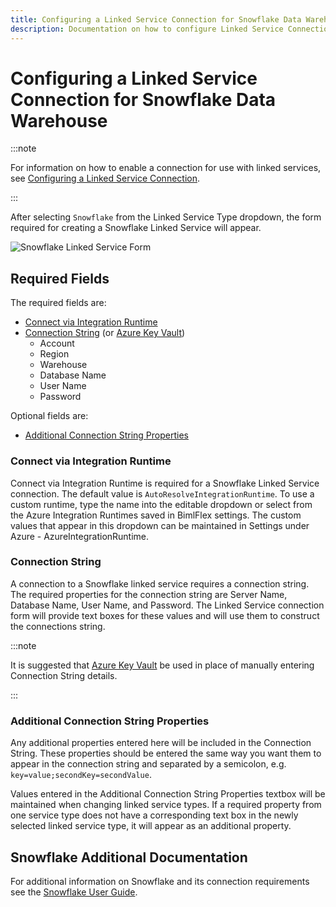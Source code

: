 ---
title: Configuring a Linked Service Connection for Snowflake Data Warehouse
description: Documentation on how to configure Linked Service Connection for Snowflake with required fields, connection strings, and links to additional information
---
<head>
  <meta name="varigenceProduct" content="BimlFlex"></meta>
  <meta name="varigenceArticleType" content="Walkthrough"></meta>
</head>

# Configuring a Linked Service Connection for Snowflake Data Warehouse



:::note

For information on how to enable a connection for use with linked services, see [Configuring a Linked Service Connection](./create-linked-service-connection).

:::


[//]: # (TODO List of stages, connection types, and system types that can use Snowflake)

After selecting `Snowflake` from the Linked Service Type dropdown, the form required for creating a Snowflake Linked Service will appear.

![Snowflake Linked Service Form](/img/bimlflex/bimlflex-ss-app-connections-snowflake-form.png "Snowflake Linked Service Form")

## Required Fields

The required fields are:

+ [Connect via Integration Runtime](#connect-via-integration-runtime)
+ [Connection String](#connection-string) (or [Azure Key Vault](./create-linked-service-connection))
  + Account
  + Region
  + Warehouse
  + Database Name
  + User Name
  + Password

Optional fields are:

+ [Additional Connection String Properties](#additional-connection-string-properties)

### Connect via Integration Runtime

Connect via Integration Runtime is required for a Snowflake Linked Service connection.
The default value is `AutoResolveIntegrationRuntime`.
To use a custom runtime, type the name into the editable dropdown or select from the Azure Integration Runtimes saved in BimlFlex settings.
The custom values that appear in this dropdown can be maintained in Settings under Azure - AzureIntegrationRuntime.

### Connection String

A connection to a Snowflake linked service requires a connection string.
The required properties for the connection string are Server Name, Database Name, User Name, and Password.
The Linked Service connection form will provide text boxes for these values and will use them to construct the connections string.



:::note

It is suggested that [Azure Key Vault](linked-service-azure-key-vault.md) be used in place of manually entering Connection String details.

:::


### Additional Connection String Properties

Any additional properties entered here will be included in the Connection String.
These properties should be entered the same way you want them to appear in the connection string and separated by a semicolon, e.g. `key=value;secondKey=secondValue`.

Values entered in the Additional Connection String Properties textbox will be maintained when changing linked service types.
If a required property from one service type does not have a corresponding text box in the newly selected linked service type, it will appear as an additional property.

## Snowflake Additional Documentation

For additional information on Snowflake and its connection requirements see the [Snowflake User Guide](https://docs.snowflake.net/manuals/user-guide-connecting.html).
